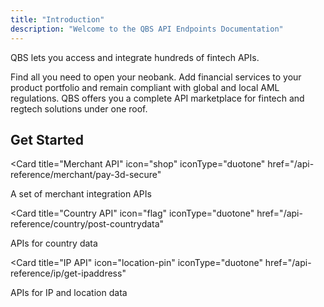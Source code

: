 ```yaml
---
title: "Introduction"
description: "Welcome to the QBS API Endpoints Documentation"
---
```


QBS lets you access and integrate hundreds of fintech APIs.

Find all you need to open your neobank. Add financial services to your product portfolio and remain compliant with global and local AML regulations. QBS offers you a complete API marketplace for fintech and regtech solutions under one roof.

## Get Started

<Card
  title="Merchant API"
  icon="shop"
  iconType="duotone"
  href="/api-reference/merchant/pay-3d-secure"
>
  A set of merchant integration APIs
</Card>

<Card
  title="Country API"
  icon="flag"
  iconType="duotone"
  href="/api-reference/country/post-countrydata"
>
  APIs for country data
</Card>

<Card
  title="IP API"
  icon="location-pin"
  iconType="duotone"
  href="/api-reference/ip/get-ipaddress"
>
  APIs for IP and location data
</Card>

